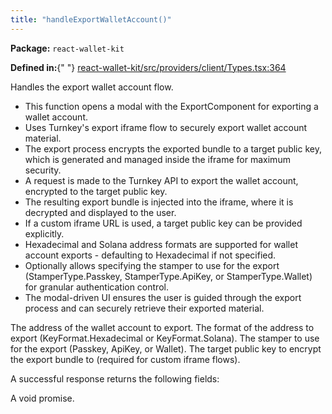 ```yaml
---
title: "handleExportWalletAccount()"
---
```



<p>
  <strong>Package:</strong> <code>react-wallet-kit</code>
</p>

<p>
  <strong>Defined in:</strong>{" "}
  <a href="https://github.com/tkhq/sdk/blob/main/packages/react-wallet-kit/src/providers/client/Types.tsx#L364">
    react-wallet-kit/src/providers/client/Types.tsx:364
  </a>
</p>

<H3Bordered text="Overview" />

Handles the export wallet account flow.

<ul>
  <li>
    This function opens a modal with the ExportComponent for exporting a wallet
    account.
  </li>
  <li>
    Uses Turnkey's export iframe flow to securely export wallet account
    material.
  </li>
  <li>
    The export process encrypts the exported bundle to a target public key,
    which is generated and managed inside the iframe for maximum security.
  </li>
  <li>
    A request is made to the Turnkey API to export the wallet account, encrypted
    to the target public key.
  </li>
  <li>
    The resulting export bundle is injected into the iframe, where it is
    decrypted and displayed to the user.
  </li>
  <li>
    If a custom iframe URL is used, a target public key can be provided
    explicitly.
  </li>
  <li>
    Hexadecimal and Solana address formats are supported for wallet account
    exports - defaulting to Hexadecimal if not specified.
  </li>
  <li>
    Optionally allows specifying the stamper to use for the export
    (StamperType.Passkey, StamperType.ApiKey, or StamperType.Wallet) for
    granular authentication control.
  </li>
  <li>
    The modal-driven UI ensures the user is guided through the export process
    and can securely retrieve their exported material.
  </li>
</ul>

<H3Bordered text="Parameters" />

<ParamField body="params" type="object" required={true} path="params">
  <Expandable title="params details">
    <NestedParam
      parentKey="params"
      childKey="address"
      type="string"
      required={true}
    >
      The address of the wallet account to export.
    </NestedParam>
    <NestedParam
      parentKey="params"
      childKey="keyFormat"
      type="KeyFormat"
      required={false}
    >
      The format of the address to export (KeyFormat.Hexadecimal or
      KeyFormat.Solana).
    </NestedParam>
    <NestedParam
      parentKey="params"
      childKey="stampWith"
      type="StamperType"
      required={false}
    >
      The stamper to use for the export (Passkey, ApiKey, or Wallet).
    </NestedParam>
    <NestedParam
      parentKey="params"
      childKey="targetPublicKey"
      type="string"
      required={false}
    >
      The target public key to encrypt the export bundle to (required for custom
      iframe flows).
    </NestedParam>
  </Expandable>
</ParamField>

<H3Bordered text="Response" />A successful response returns the following
fields:

<ResponseField name="returns" type="void" required={true}>
  A void promise.
</ResponseField>
